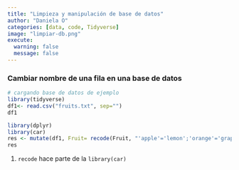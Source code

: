 ```yaml
---
title: "Limpieza y manipulación de base de datos"
author: "Daniela O"
categories: [data, code, Tidyverse]
image: "limpiar-db.png"
execute: 
  warning: false
  message: false
---
```


### Cambiar nombre de una fila en una base de datos

```r
# cargando base de datos de ejemplo
library(tidyverse)
df1<- read.csv("fruits.txt", sep="")
df1
```

```r
library(dplyr)
library(car)
res <- mutate(df1, Fruit= recode(Fruit, "'apple'='lemon';'orange'='grape'")) #<1>
res
```

1.  `recode` hace parte de la `library(car)`
